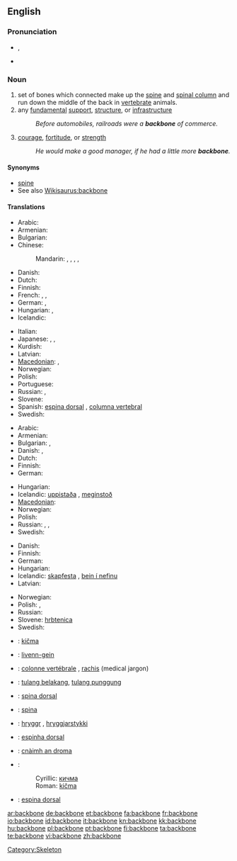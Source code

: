 ==English==

===Pronunciation===
* {{IPA|/ˈbækˌbəʊn/}}, {{SAMPA|/"b{k%b@Un/}}
* {{audio|en-us-backbone.ogg|Audio (US)}}

===Noun===
{{en-noun}}

# set of bones which connected make up the [[spine]] and [[spinal column]] and run down the middle of the back in [[vertebrate]] animals.
# any [[fundamental]] [[support]], [[structure]], or [[infrastructure]]
#: ''Before automobiles, railroads were a '''backbone''' of commerce.''
# [[courage]], [[fortitude]], or [[strength]]
#: ''He would make a good manager, if he had a little more '''backbone'''.''

====Synonyms====
* [[spine]]
* See also [[Wikisaurus:backbone]]

====Translations====
{{trans-top|set of bones which connected make up the spine and spinal column}}
* Arabic: {{t-|ar|عمود فقري|m|tr=3amuud fáqriy}}
* Armenian: {{t-|hy|ողնաշար|tr=oġnašar}}
* Bulgarian: {{t|bg|гръбнак}}
* Chinese:
*: Mandarin: {{t|cmn|骨幹|sc=Hani}},  {{t|cmn|骨干|tr=gǔgàn|sc=Hani}},  {{t|cmn|脊骨|tr=jígǔ|sc=Hani}},  {{t|cmn|背骨|tr=bèigǔ|sc=Hani}},  {{t|cmn|脊椎|tr=jǐzhuī|sc=Hani}}
* Danish: {{t-|da|rygrad|c}}
* Dutch: {{t+|nl|ruggengraat|m}}
* Finnish: {{t-|fi|selkäranka}}
* French: {{t+|fr|colonne vertébrale|f}},  {{t+|fr|rachis|m}},  {{t|fr|épine dosale|f}}
* German: {{t+|de|Rückgrat|n}},  {{t|de|Wirbelsäule|f}}
* Hungarian: {{t+|hu|gerincoszlop}}, {{t|hu|hátgerinc}}
* Icelandic: {{t+|is|hryggur|m}}
{{trans-mid}}
* Italian: {{t+|it|spina dorsale|f}}
* Japanese: {{t|ja|背骨|tr=せぼね, sebone}},  {{t|ja|脊椎|tr=せきつい, sekitsui}},  {{t|ja|脊柱|tr=せきちゅう, sekichū}}
* Kurdish: {{ku-Arab|[[بڕبڕه‌]]}}
* Latvian: {{t-|lv|mugurkauls|m|xs=Latvian}}
* [[Macedonian]]: {{t-|mk|’рбет|m|tr='rbet}},  {{t-|mk|кичма|f|tr=kíčma}}
* Norwegian: {{t-|no|ryggrad|m|f}}
* Polish: {{t+|pl|kręgosłup|m}}
* Portuguese: {{t+|pt|coluna vertebral|f}}
* Russian: {{t+|ru|позвоночник|m|tr=pozvonóčnik}},  {{t+|ru|хребет|m|tr=xrebét}}
* Slovene: {{t+|sl|hrbtenica|f}}
* Spanish: [[espina dorsal]] {{f}}, [[columna vertebral]] {{f}}
* Swedish: {{t+|sv|ryggrad|c}}
{{trans-bottom}}

{{trans-top|any fundamental support, structure, or infrastructure}}
* Arabic: {{t|ar|دعامة|f|tr=di3aama}}
* Armenian: {{t-|hy|հիմք|tr=himk’}}
* Bulgarian: {{t+|bg|основа}},  {{t+|bg|опора}}
* Danish: {{t-|da|fundament|n}}, {{t-|da|basis|c}}
* Dutch: {{t+|nl|ruggengraat|m}}
* Finnish: {{t-|fi|selkäranka}}
* German: {{t+|de|Rückgrat|n}}
{{trans-mid}}
* Hungarian: {{t+|hu|gerinc}}
* Icelandic: [[uppistaða]] {{f}}, [[meginstoð]] {{f}}
* [[Macedonian]]: {{t|mk|потпора|f|tr=pótpora}}
* Norwegian: {{t-|no|ryggrad|m|f}}
* Polish: {{t|pl|trzon|m}}
* Russian: {{t+|ru|хребет|m|tr=xrebét}}, {{t+|ru|костяк|m|tr=kostják}}, {{t+|ru|основа|f|tr=osnóva}}
* Swedish: {{t+|sv|ryggrad|c}}
{{trans-bottom}}

{{trans-top|courage, fortitude, or strength}}
* Danish: {{t-|da|rygrad|c}}
* Finnish: {{t-|fi|selkäranka}}
* German: {{t+|de|Rückgrat|n}}
* Hungarian: {{t+|hu|gerinc}}
* Icelandic: [[skapfesta]] {{f}}, [[bein í nefinu]] {{n}}
* Latvian: {{t-|lv|mugurkauls|m|xs=Latvian}}
{{trans-mid}}
* Norwegian: {{t-|no|ryggrad|m|f}}
* Polish: {{t+|pl|charakter}}, {{t+|pl|kręgosłup|m}}
* Russian: {{t+|ru|стержень|m|tr=stéržen’}}
* Slovene: [[hrbtenica]] {{f}}
* Swedish: {{t+|sv|ryggrad|c}}
{{trans-bottom}}

{{checktrans-top}}
* {{ttbc|Bosnian}}: [[kičma]] {{f}}
* {{ttbc|Breton}}: [[livenn-gein]] {{f}}
* {{ttbc|French}}: [[colonne vertébrale]] {{f}}, [[rachis]] {{m}} (medical jargon)
* {{ttbc|Indonesian}}: [[tulang belakang]], [[tulang punggung]]
* {{ttbc|Interlingua}}: [[spina dorsal]]
* {{ttbc|Latin}}: [[spina]] {{f}}
* {{ttbc|Old Norse}}: [[hryggr]] {{m}}, [[hryggjarstykki]] {{n}}
* {{ttbc|Portuguese}}: [[espinha dorsal]] {{f}} {{italbrac|Brazil}}
* {{ttbc|Scottish Gaelic}}: [[cnàimh an droma]] {{m}}
* {{ttbc|Serbian}}:
*: Cyrillic: [[кичма]] {{f}}
*: Roman: [[kičma]] {{f}}
* {{ttbc|Spanish}}: [[espina dorsal]] {{f}}
{{checktrans-bottom}}

[[Category:Skeleton]]

[[ar:backbone]]
[[de:backbone]]
[[et:backbone]]
[[fa:backbone]]
[[fr:backbone]]
[[io:backbone]]
[[id:backbone]]
[[it:backbone]]
[[kn:backbone]]
[[kk:backbone]]
[[hu:backbone]]
[[pl:backbone]]
[[pt:backbone]]
[[fi:backbone]]
[[ta:backbone]]
[[te:backbone]]
[[vi:backbone]]
[[zh:backbone]]